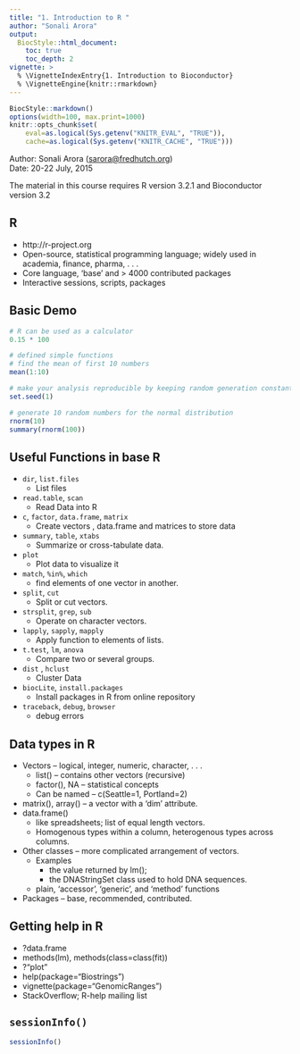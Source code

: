 ```yaml
---
title: "1. Introduction to R "
author: "Sonali Arora"
output:
  BiocStyle::html_document:
    toc: true
    toc_depth: 2
vignette: >
  % \VignetteIndexEntry{1. Introduction to Bioconductor}
  % \VignetteEngine{knitr::rmarkdown}
---
```

```r
BiocStyle::markdown()
options(width=100, max.print=1000)
knitr::opts_chunk$set(
    eval=as.logical(Sys.getenv("KNITR_EVAL", "TRUE")),
    cache=as.logical(Sys.getenv("KNITR_CACHE", "TRUE")))
```

Author: Sonali Arora (<a
  href="mailto:sarora@fredhutch.org">sarora@fredhutch.org</a>)<br/ >
Date: 20-22 July, 2015<br />

The material in this course requires R version 3.2.1 and Bioconductor
version 3.2

## R 

- http://r-project.org
- Open-source, statistical programming language; widely used in academia, finance, pharma, . . .
- Core language, ‘base’ and > 4000 contributed packages
- Interactive sessions, scripts, packages

## Basic Demo 

```r
# R can be used as a calculator 
0.15 * 100 

# defined simple functions 
# find the mean of first 10 numbers
mean(1:10)

# make your analysis reproducible by keeping random generation constant
set.seed(1)

# generate 10 random numbers for the normal distribution
rnorm(10) 
summary(rnorm(100))
```

## Useful Functions in  base R 

- `dir`, `list.files`   
   - List files  
-  `read.table`, `scan`
   - Read Data into R 
- `c`, `factor`, `data.frame`, `matrix`
   - Create vectors , data.frame and matrices to store data
- `summary`, `table`, `xtabs`
   - Summarize or cross-tabulate data.
- `plot`
   -  Plot data to visualize it 
- `match`, `%in%`, `which`
   - find elements of one vector in another.
- `split`, `cut`
   - Split or cut vectors.
- `strsplit`, `grep`, `sub`
   -  Operate on character vectors. 
- `lapply`, `sapply`, `mapply`  
   -  Apply function to elements of lists.
- `t.test`, `lm`, `anova`
   - Compare two or several groups.
- `dist` , `hclust`
   - Cluster Data
- `biocLite`, `install.packages`
   - Install packages in R from online repository
- `traceback`, `debug`, `browser`
   - debug errors 

## Data types in R 

- Vectors 
  – logical, integer, numeric, character, . . .  
  - list() – contains other vectors (recursive)
  - factor(), NA – statistical concepts  
  - Can be named – c(Seattle=1, Portland=2)  
- matrix(), array() – a vector with a ‘dim’ attribute.  
- data.frame()  
   - like spreadsheets; list of equal length vectors.
   - Homogenous types within a column, heterogenous types across columns.  
- Other classes 
  – more complicated arrangement of vectors.
  - Examples  
     - the value returned by lm(); 
     - the DNAStringSet class used to hold DNA sequences.
  - plain, ‘accessor’, ‘generic’, and ‘method’ functions
- Packages 
  – base, recommended, contributed.  

## Getting help in R 

- ?data.frame  
- methods(lm), methods(class=class(fit))  
- ?"plot<tab>"  
- help(package="Biostrings")  
- vignette(package="GenomicRanges")  
- StackOverflow; R-help mailing list
  











## `sessionInfo()`

```r
sessionInfo()
```

